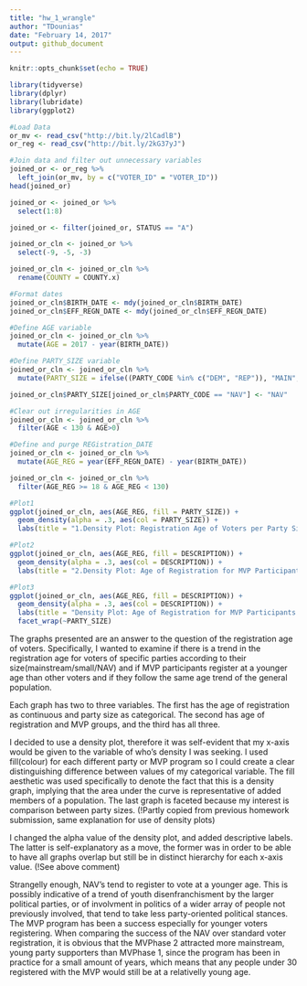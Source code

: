 ```yaml
---
title: "hw_1_wrangle"
author: "TDounias"
date: "February 14, 2017"
output: github_document
---
```


```r
knitr::opts_chunk$set(echo = TRUE)
```

```r
library(tidyverse)
library(dplyr)
library(lubridate)
library(ggplot2)

#Load Data
or_mv <- read_csv("http://bit.ly/2lCadlB")
or_reg <- read_csv("http://bit.ly/2kG37yJ")

#Join data and filter out unnecessary variables
joined_or <- or_reg %>% 
  left_join(or_mv, by = c("VOTER_ID" = "VOTER_ID"))
head(joined_or)

joined_or <- joined_or %>% 
  select(1:8)

joined_or <- filter(joined_or, STATUS == "A")

joined_or_cln <- joined_or %>%
  select(-9, -5, -3)

joined_or_cln <- joined_or_cln %>%
  rename(COUNTY = COUNTY.x)

#Format dates
joined_or_cln$BIRTH_DATE <- mdy(joined_or_cln$BIRTH_DATE)
joined_or_cln$EFF_REGN_DATE <- mdy(joined_or_cln$EFF_REGN_DATE)

#Define AGE variable
joined_or_cln <- joined_or_cln %>%
  mutate(AGE = 2017 - year(BIRTH_DATE))

#Define PARTY_SIZE variable
joined_or_cln <- joined_or_cln %>%
  mutate(PARTY_SIZE = ifelse((PARTY_CODE %in% c("DEM", "REP")), "MAIN", "SMALL"))

joined_or_cln$PARTY_SIZE[joined_or_cln$PARTY_CODE == "NAV"] <- "NAV"

#Clear out irregularities in AGE
joined_or_cln <- joined_or_cln %>%
  filter(AGE < 130 & AGE>0)

#Define and purge REGistration_DATE
joined_or_cln <- joined_or_cln %>%
  mutate(AGE_REG = year(EFF_REGN_DATE) - year(BIRTH_DATE))

joined_or_cln <- joined_or_cln %>%
  filter(AGE_REG >= 18 & AGE_REG < 130)

#Plot1
ggplot(joined_or_cln, aes(AGE_REG, fill = PARTY_SIZE)) +
  geom_density(alpha = .3, aes(col = PARTY_SIZE)) +
  labs(title = "1.Density Plot: Registration Age of Voters per Party Size")

#Plot2
ggplot(joined_or_cln, aes(AGE_REG, fill = DESCRIPTION)) +
  geom_density(alpha = .3, aes(col = DESCRIPTION)) +
  labs(title = "2.Density Plot: Age of Registration for MVP Participants", x = "Age of Registration")

#Plot3
ggplot(joined_or_cln, aes(AGE_REG, fill = DESCRIPTION)) +
  geom_density(alpha = .3, aes(col = DESCRIPTION)) +
  labs(title = "Density Plot: Age of Registration for MVP Participants Per Party", x = "Age of Registration") +
  facet_wrap(~PARTY_SIZE)

```


  The graphs presented are an answer to the question of the registration age of voters. Specifically, I wanted to examine if there is a trend in the registration age for voters of specific parties according to their size(mainstream/small/NAV) and if MVP participants register at a younger age than other voters and if they follow the same age trend of the general population.
  
  Each graph has two to three variables. The first has the age of registration as continuous and party size as categorical. The second has age of registration and MVP groups, and the third has all three. 
  
  I decided to use a density plot, therefore it was self-evident that my x-axis would be given to the variable of who's density I was seeking. I used fill(colour) for each different party or MVP program so I could create a clear distinguishing difference between values of my categorical variable. The fill aesthetic was used specifically to denote the fact that this is a density graph, implying that the area under the curve is representative of added members of a population. The last graph is faceted because my interest is comparison between party sizes. (!Partly copied from previous homework submission, same explanation for use of density plots)

  I changed the alpha value of the density plot, and added descriptive labels. The latter is self-explanatory as a move, the former was in order to be able to have all graphs overlap but still be in distinct hierarchy for each x-axis value. (!See above comment)
  
  Strangelly enough, NAV's tend to register to vote at a younger age. This is possibly indicative of a trend of youth disenfranchisment by the larger political parties, or of involvment in politics of a wider array of people not previously involved, that tend to take less party-oriented political stances. The MVP program has been a success especially for younger voters registering. When comparing the success of the NAV over standard voter registration, it is obvious that the MVPhase 2 attracted more mainstream, young party supporters than MVPhase 1, since the program has been in practice for a small amount of years, which means that any people under 30 registered with the MVP would still be at a relativelly young age. 
  
  
  
